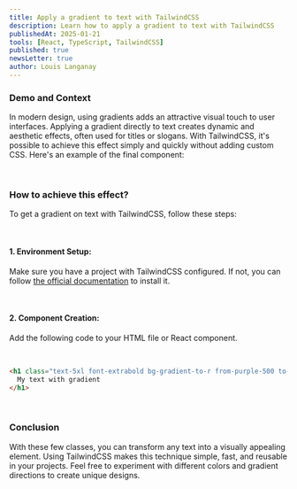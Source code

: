 ```yaml
---
title: Apply a gradient to text with TailwindCSS
description: Learn how to apply a gradient to text with TailwindCSS
publishedAt: 2025-01-21
tools: [React, TypeScript, TailwindCSS]
published: true
newsLetter: true
author: Louis Langanay
---
```


### Demo and Context

In modern design, using gradients adds an attractive visual touch to user interfaces. Applying a gradient directly to text creates dynamic and aesthetic effects, often used for titles or slogans. With TailwindCSS, it's possible to achieve this effect simply and quickly without adding custom CSS. Here's an example of the final component:

&nbsp;

<ComponentPreview name="text-gradient" />

### How to achieve this effect?

To get a gradient on text with TailwindCSS, follow these steps:

&nbsp;

#### 1. Environment Setup:

Make sure you have a project with TailwindCSS configured. If not, you can follow [the official documentation](https://tailwindcss.com/docs/installation) to install it.

&nbsp;

#### 2. Component Creation:

Add the following code to your HTML file or React component.

&nbsp;

```html
<h1 class="text-5xl font-extrabold bg-gradient-to-r from-purple-500 to-pink-500 bg-clip-text text-transparent">
  My text with gradient
</h1>
```

&nbsp;

### Conclusion
With these few classes, you can transform any text into a visually appealing element. Using TailwindCSS makes this technique simple, fast, and reusable in your projects. Feel free to experiment with different colors and gradient directions to create unique designs.


